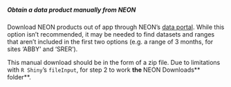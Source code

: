 ##### Obtain a data product manually from NEON

Download NEON products out of app through NEON's [data portal](http://data.neonscience.org/static/browse.html). While this option isn't recommended, it may be needed to find datasets and ranges that aren't included in the first two options (e.g. a range of 3 months, for sites 'ABBY' and 'SRER').

This manual download should be in the form of a zip file. Due to limitations with `R Shiny`'s `fileInput`, for step 2 to work **the **NEON Downloads** folder**.

